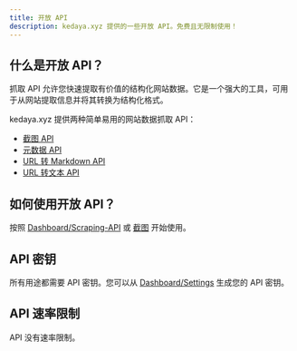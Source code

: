 ```yaml
---
title: 开放 API
description: kedaya.xyz 提供的一些开放 API。免费且无限制使用！
---
```


## 什么是开放 API？

抓取 API 允许您快速提取有价值的结构化网站数据。它是一个强大的工具，可用于从网站提取信息并将其转换为结构化格式。

kedaya.xyz 提供两种简单易用的网站数据抓取 API：

- [截图 API](/docs/open-api/screenshot)
- [元数据 API](/docs/open-api/meta-info)
- [URL 转 Markdown API](/docs/open-api/markdown)
- [URL 转文本 API](/docs/open-api/text)

## 如何使用开放 API？

按照 [Dashboard/Scraping-API](/dashboard/scrape) 或 [截图](/docs/open-api/screenshot) 开始使用。

## API 密钥

所有用途都需要 API 密钥。您可以从 [Dashboard/Settings](/dashboard/settings) 生成您的 API 密钥。

## API 速率限制

API 没有速率限制。



